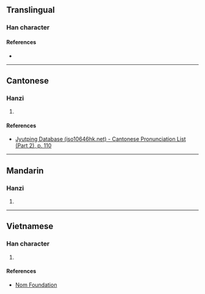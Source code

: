 {{character info/new}}
==Translingual==

===Han character===
{{Han char|rn=61|rad=心|as=12|sn=15|four=94011|canj=PGGU|ids=⿰忄堯}}

====References====
* {{Han ref|kx=0403.160|dkj=11236|dj=0743.170|hdz=42352.080|uh=61A2|ud=24994|bh=E57D|bd=58749}}

----

==Cantonese==

===Hanzi===
{{yue-hanzi|jyut=hiu1|y=hiu1}}

# {{defn|lang=yue|sort=心12}}

====References====
* [http://www.iso10646hk.net/jp/document/download.jsp Jyutping Database (iso10646hk.net) - Cantonese Pronunciation List (Part 2), p. 110]

----

==Mandarin==

===Hanzi===
{{cmn-hanzi|pin=[[xiāo]] ([[xiao1]])|wg=hsiao<sup>1</sup>}}

# {{defn|lang=cmn|sort=心12}}

----

==Vietnamese==

===Han character===
{{vi-readings|rs=心12|hanviet=nhau}}

# {{defn|lang=vi|sort=心12}}

====References====
* [http://nomfoundation.org/common/nom_details.php?codepoint=61a2 Nom Foundation]